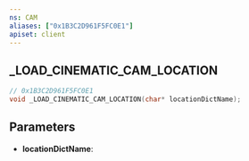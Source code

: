 ```yaml
---
ns: CAM
aliases: ["0x1B3C2D961F5FC0E1"]
apiset: client
---
```

## _LOAD_CINEMATIC_CAM_LOCATION

```c
// 0x1B3C2D961F5FC0E1
void _LOAD_CINEMATIC_CAM_LOCATION(char* locationDictName);
```


## Parameters
* **locationDictName**: